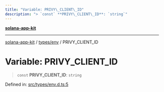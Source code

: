 ```yaml
---
title: "Variable: PRIVY\_CLIENT\_ID"
description: "> `const` **PRIVY\_CLIENT\_ID**: `string`"
---
```


[**solana-app-kit**](../../../README.mdx)

***

[solana-app-kit](../../../README.mdx) / [types/env](../README.mdx) / PRIVY\_CLIENT\_ID

# Variable: PRIVY\_CLIENT\_ID

> `const` **PRIVY\_CLIENT\_ID**: `string`

Defined in: [src/types/env.d.ts:5](https://github.com/SendArcade/solana-social-starter/blob/b27156124ee1831d644b1af765e8d55a2885cd4f/src/types/env.d.ts#L5)
